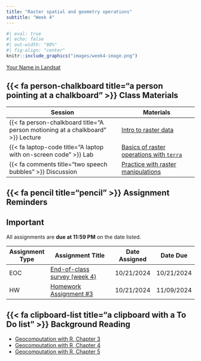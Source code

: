```yaml
---
title: "Raster spatial and geometry operations"
subtitle: "Week 4"
---
```


```r
#| eval: true
#| echo: false
#| out-width: "80%"
#| fig-align: "center"
knitr::include_graphics("images/week4-image.png")
```

::: {.gray-text .center-text}
[Your Name in Landsat](https://landsat.gsfc.nasa.gov/apps/YourNameInLandsat-main/index.html){target="_blank"}
:::

## {{< fa person-chalkboard title="a person pointing at a chalkboard" >}} Class Materials

| Session                                                                         | Materials                                             |
|---------------------------------------------------------------------------------|-------------------------------------------------------|
| {{< fa person-chalkboard title="A person motioning at a chalkboard" >}} Lecture | [Intro to raster data](https://docs.google.com/presentation/d/1pShiSbS6bCnyQ4PZp2H59dQohASq7ZnLkwmVGggv2Fw/present?usp=sharing){target="_blank"}                  |
| {{< fa laptop-code title="A laptop with on-screen code" >}} Lab                 | [Basics of raster operations with `terra`](labs/week4.qmd){target="_blank"}        |
| {{< fa comments title="two speech bubbles" >}} Discussion               | [Practice with raster manipulations](discussions/week4.qmd){target="_blank"} |

## {{< fa pencil title="pencil" >}} Assignment Reminders {#assignment-reminders}

:::{.callout-important icon=true}
## Important
All assignments are **due at 11:59 PM** on the date listed.
:::

| Assignment Type | Assignment Title                              | Date Assigned | Date Due   |
|-----------------|-----------------------------------------------|---------------|------------|
| EOC             | [End-of-class survey (week 4)]()              | 10/21/2024    | 10/21/2024 |
| HW              | [Homework Assignment #3](assignments/HW3.qmd) | 10/21/2024    | 11/09/2024 |


## {{< fa clipboard-list title="a clipboard with a To Do list" >}} Background Reading

- [Geocomputation with R, Chapter 3](https://r.geocompx.org/attr.html){target="_blank"}
- [Geocomputation with R, Chapter 4](https://r.geocompx.org/spatial-operations.html){target="_blank"}
- [Geocomputation with R, Chapter 5](https://r.geocompx.org/geometry-operations.html){target="_blank"}
